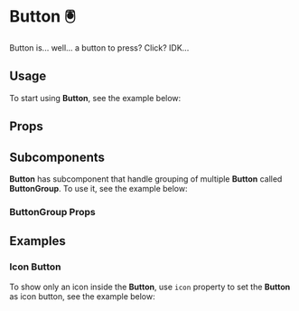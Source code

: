 

<Meta title="Components/Button" of={ButtonStories} />

# Button 🖲️
Button is... well... a button to press? Click? IDK...

## Usage
To start using **Button**, see the example below:

<Canvas of={ButtonStories.DocUsage} />

## Props
<ArgTypes of={Button} />

## Subcomponents
**Button** has subcomponent that handle grouping of multiple **Button** called **ButtonGroup**.
To use it, see the example below:

<Canvas of={ButtonStories.DocSubcomponents} />

### ButtonGroup Props
<ArgTypes of={ButtonGroup} />

## Examples
### Icon Button
To show only an icon inside the **Button**, use `icon` property to set the **Button** as icon button, see the example below:

<Canvas of={ButtonStories.DocIcon} />

